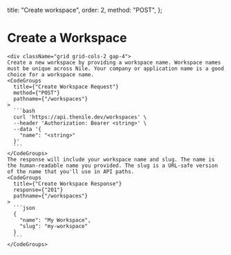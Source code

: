   title: "Create workspace",
  order: 2,
  method: "POST",
};

# Create a Workspace

    <div className="grid grid-cols-2 gap-4">
    Create a new workspace by providing a workspace name. Workspace names must be unique across Nile. Your company or application name is a good choice for a workspace name.
    <CodeGroups
      title={"Create Workspace Request"}
      method={"POST"}
      pathname={"/workspaces"}
    >
      ```bash
      curl 'https://api.thenile.dev/workspaces' \
      --header 'Authorization: Bearer <string>' \
      --data '{
        "name": "<string>"
      }'
      ```
    </CodeGroups>
    The response will include your workspace name and slug. The name is the human-readable name you provided. The slug is a URL-safe version of the name that you'll use in API paths.
    <CodeGroups
      title={"Create Workspace Response"}
      response={"201"}
      pathname={"/workspaces"}
    >
      ```json
      {
        "name": "My Workspace",
        "slug": "my-workspace"
      }
      ```
    </CodeGroups>

</div>
